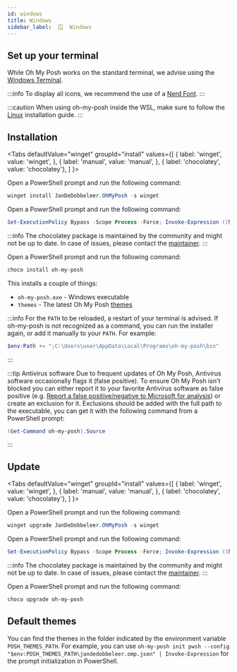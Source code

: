 ```yaml
---
id: windows
title: Windows
sidebar_label:  🪟  Windows
---
```



## Set up your terminal

While Oh My Posh works on the standard terminal, we advise using the [Windows Terminal][wt].

:::info
To display all icons, we recommend the use of a [Nerd Font][fonts].
:::

:::caution
When using oh-my-posh inside the WSL, make sure to follow the [Linux][linux] installation guide.
:::

<a href="https://apps.microsoft.com/detail/xp8k0hkjfrxgck?mode=mini" target="_blank">
  <ThemedImage
    alt="msstore"
    width="232"
    height="68"
    sources={{
      light: '/img/msstore-dark.svg',
      dark: '/img/msstore-light.svg',
    }}
  />
</a>

## Installation

<Tabs
  defaultValue="winget"
  groupId="install"
  values={[
    { label: 'winget', value: 'winget', },
    { label: 'manual', value: 'manual', },
    { label: 'chocolatey', value: 'chocolatey'},
  ]
}>
<TabItem value="winget">

Open a PowerShell prompt and run the following command:

```powershell
winget install JanDeDobbeleer.OhMyPosh -s winget
```

</TabItem>
<TabItem value="manual">

Open a PowerShell prompt and run the following command:

```powershell
Set-ExecutionPolicy Bypass -Scope Process -Force; Invoke-Expression ((New-Object System.Net.WebClient).DownloadString('https://ohmyposh.dev/install.ps1'))
```

</TabItem>
<TabItem value="chocolatey">

:::info
The chocolatey package is maintained by the community and might not be up to date.
In case of issues, please contact the [maintainer][choco-maintainer].
:::

Open a PowerShell prompt and run the following command:

```powershell
choco install oh-my-posh
```

</TabItem>
</Tabs>

This installs a couple of things:

- `oh-my-posh.exe` - Windows executable
- `themes` - The latest Oh My Posh [themes][themes]

:::info
For the `PATH` to be reloaded, a restart of your terminal is advised.
If oh-my-posh is not recognized as a command, you can run the installer again, or add it manually to your `PATH`.
For example:

```powershell
$env:Path += ";C:\Users\user\AppData\Local\Programs\oh-my-posh\bin"
```
:::

:::tip Antivirus software
Due to frequent updates of Oh My Posh, Antivirus software occasionally flags it (false positive).
To ensure Oh My Posh isn't blocked you can either report it to your favorite Antivirus software as false positive
(e.g. [Report a false positive/negative to Microsoft for analysis][report-false-positive]) or create an exclusion for it.
Exclusions should be added with the full path to the executable, you can get it with the following command from a PowerShell prompt:

```powershell
(Get-Command oh-my-posh).Source
```
:::

<Next />

## Update

<Tabs
  defaultValue="winget"
  groupId="install"
  values={[
    { label: 'winget', value: 'winget', },
    { label: 'manual', value: 'manual', },
    { label: 'chocolatey', value: 'chocolatey'},
  ]
}>
<TabItem value="winget">

Open a PowerShell prompt and run the following command:

```powershell
winget upgrade JanDeDobbeleer.OhMyPosh -s winget
```

</TabItem>
<TabItem value="manual">

Open a PowerShell prompt and run the following command:

```powershell
Set-ExecutionPolicy Bypass -Scope Process -Force; Invoke-Expression ((New-Object System.Net.WebClient).DownloadString('https://ohmyposh.dev/install.ps1'))
```

</TabItem>
<TabItem value="chocolatey">

:::info
The chocolatey package is maintained by the community and might not be up to date.
In case of issues, please contact the [maintainer][choco-maintainer].
:::

Open a PowerShell prompt and run the following command:

```powershell
choco upgrade oh-my-posh
```

</TabItem>
</Tabs>

## Default themes

You can find the themes in the folder indicated by the environment variable `POSH_THEMES_PATH`.
For example, you can use `oh-my-posh init pwsh --config "$env:POSH_THEMES_PATH\jandedobbeleer.omp.json" | Invoke-Expression`
for the prompt initialization in PowerShell.


[fonts]: /docs/installation/fonts
[wt]: https://github.com/microsoft/terminal
[linux]: /docs/installation/linux
[themes]: /docs/themes
[report-false-positive]: https://docs.microsoft.com/en-us/microsoft-365/security/defender/m365d-autoir-report-false-positives-negatives#report-a-false-positivenegative-to-microsoft-for-analysis
[choco-maintainer]: https://github.com/digitalcoyote/chocolatey-packages
